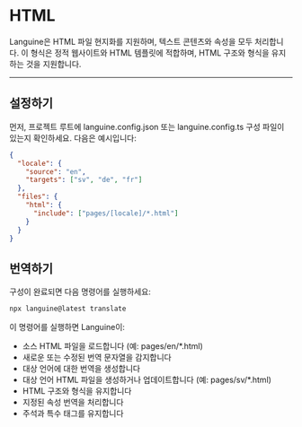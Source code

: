 # HTML

Languine은 HTML 파일 현지화를 지원하며, 텍스트 콘텐츠와 속성을 모두 처리합니다. 이 형식은 정적 웹사이트와 HTML 템플릿에 적합하며, HTML 구조와 형식을 유지하는 것을 지원합니다.

---

## 설정하기

먼저, 프로젝트 루트에 languine.config.json 또는 languine.config.ts 구성 파일이 있는지 확인하세요. 다음은 예시입니다:

```json
{
  "locale": {
    "source": "en",
    "targets": ["sv", "de", "fr"]
  },
  "files": {
    "html": {
      "include": ["pages/[locale]/*.html"]
    }
  }
}
```

## 번역하기

구성이 완료되면 다음 명령어를 실행하세요:

```bash
npx languine@latest translate
```

이 명령어를 실행하면 Languine이:

- 소스 HTML 파일을 로드합니다 (예: pages/en/*.html)
- 새로운 또는 수정된 번역 문자열을 감지합니다
- 대상 언어에 대한 번역을 생성합니다
- 대상 언어 HTML 파일을 생성하거나 업데이트합니다 (예: pages/sv/*.html)
- HTML 구조와 형식을 유지합니다
- 지정된 속성 번역을 처리합니다
- 주석과 특수 태그를 유지합니다
